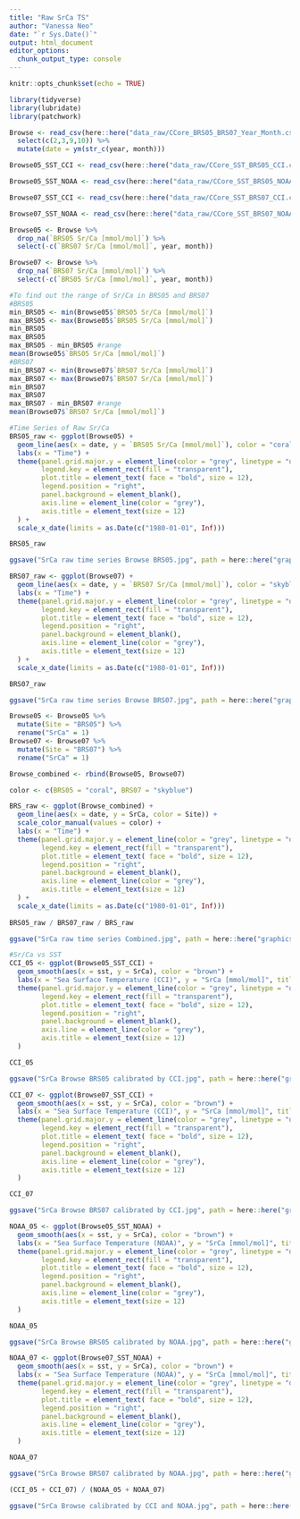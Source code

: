 ```yaml
---
title: "Raw SrCa TS"
author: "Vanessa Neo"
date: "`r Sys.Date()`"
output: html_document
editor_options: 
  chunk_output_type: console
---
```


```r
knitr::opts_chunk$set(echo = TRUE)
```

```r
library(tidyverse)
library(lubridate)
library(patchwork)

Browse <- read_csv(here::here("data_raw/CCore_BRS05_BRS07_Year_Month.csv")) %>% 
  select(c(2,3,9,10)) %>% 
  mutate(date = ym(str_c(year, month)))

Browse05_SST_CCI <- read_csv(here::here("data_raw/CCore_SST_BRS05_CCI.csv"))

Browse05_SST_NOAA <- read_csv(here::here("data_raw/CCore_SST_BRS05_NOAA.csv"))

Browse07_SST_CCI <- read_csv(here::here("data_raw/CCore_SST_BRS07_CCI.csv"))

Browse07_SST_NOAA <- read_csv(here::here("data_raw/CCore_SST_BRS07_NOAA.csv"))
```

```r

Browse05 <- Browse %>% 
  drop_na(`BRS05 Sr/Ca [mmol/mol]`) %>% 
  select(-c(`BRS07 Sr/Ca [mmol/mol]`, year, month))

Browse07 <- Browse %>% 
  drop_na(`BRS07 Sr/Ca [mmol/mol]`) %>% 
  select(-c(`BRS05 Sr/Ca [mmol/mol]`, year, month))

#To find out the range of Sr/Ca in BRS05 and BRS07
#BRS05
min_BRS05 <- min(Browse05$`BRS05 Sr/Ca [mmol/mol]`)
max_BRS05 <- max(Browse05$`BRS05 Sr/Ca [mmol/mol]`)
min_BRS05
max_BRS05
max_BRS05 - min_BRS05 #range
mean(Browse05$`BRS05 Sr/Ca [mmol/mol]`)
#BRS07
min_BRS07 <- min(Browse07$`BRS07 Sr/Ca [mmol/mol]`)
max_BRS07 <- max(Browse07$`BRS07 Sr/Ca [mmol/mol]`)
min_BRS07
max_BRS07
max_BRS07 - min_BRS07 #range
mean(Browse07$`BRS07 Sr/Ca [mmol/mol]`)

#Time Series of Raw Sr/Ca
BRS05_raw <- ggplot(Browse05) +
  geom_line(aes(x = date, y = `BRS05 Sr/Ca [mmol/mol]`), color = "coral") +
  labs(x = "Time") +
  theme(panel.grid.major.y = element_line(color = "grey", linetype = "dashed"),
        legend.key = element_rect(fill = "transparent"),
        plot.title = element_text( face = "bold", size = 12),
        legend.position = "right",
        panel.background = element_blank(),
        axis.line = element_line(color = "grey"),
        axis.title = element_text(size = 12)
  ) +
  scale_x_date(limits = as.Date(c("1980-01-01", Inf)))

BRS05_raw

ggsave("SrCa raw time series Browse BRS05.jpg", path = here::here("graphics/Supplementary"), dpi = 300, scale = 2)

BRS07_raw <- ggplot(Browse07) +
  geom_line(aes(x = date, y = `BRS07 Sr/Ca [mmol/mol]`), color = "skyblue") +
  labs(x = "Time") +
  theme(panel.grid.major.y = element_line(color = "grey", linetype = "dashed"),
        legend.key = element_rect(fill = "transparent"),
        plot.title = element_text( face = "bold", size = 12),
        legend.position = "right",
        panel.background = element_blank(),
        axis.line = element_line(color = "grey"),
        axis.title = element_text(size = 12)
  ) +
  scale_x_date(limits = as.Date(c("1980-01-01", Inf)))

BRS07_raw

ggsave("SrCa raw time series Browse BRS07.jpg", path = here::here("graphics/Supplementary"), dpi = 300, scale = 2)

Browse05 <- Browse05 %>% 
  mutate(Site = "BRS05") %>% 
  rename("SrCa" = 1)
Browse07 <- Browse07 %>% 
  mutate(Site = "BRS07") %>% 
  rename("SrCa" = 1)

Browse_combined <- rbind(Browse05, Browse07)

color <- c(BRS05 = "coral", BRS07 = "skyblue")

BRS_raw <- ggplot(Browse_combined) +
  geom_line(aes(x = date, y = SrCa, color = Site)) +
  scale_color_manual(values = color) +
  labs(x = "Time") +
  theme(panel.grid.major.y = element_line(color = "grey", linetype = "dashed"),
        legend.key = element_rect(fill = "transparent"),
        plot.title = element_text( face = "bold", size = 12),
        legend.position = "right",
        panel.background = element_blank(),
        axis.line = element_line(color = "grey"),
        axis.title = element_text(size = 12)
  ) +
  scale_x_date(limits = as.Date(c("1980-01-01", Inf)))
  
BRS05_raw / BRS07_raw / BRS_raw

ggsave("SrCa raw time series Combined.jpg", path = here::here("graphics/Supplementary"), dpi = 300, scale = 4)

#Sr/Ca vs SST
CCI_05 <- ggplot(Browse05_SST_CCI) +
  geom_smooth(aes(x = sst, y = SrCa), color = "brown") +
  labs(x = "Sea Surface Temperature (CCI)", y = "SrCa [mmol/mol]", title = "BRS05 SrCa calibrated by CCI") +
  theme(panel.grid.major.y = element_line(color = "grey", linetype = "dashed"),
        legend.key = element_rect(fill = "transparent"),
        plot.title = element_text( face = "bold", size = 12),
        legend.position = "right",
        panel.background = element_blank(),
        axis.line = element_line(color = "grey"),
        axis.title = element_text(size = 12)
  ) 

CCI_05

ggsave("SrCa Browse BRS05 calibrated by CCI.jpg", path = here::here("graphics/Supplementary"), dpi = 300, scale = 2)

CCI_07 <- ggplot(Browse07_SST_CCI) +
  geom_smooth(aes(x = sst, y = SrCa), color = "brown") +
  labs(x = "Sea Surface Temperature (CCI)", y = "SrCa [mmol/mol]", title = "BRS07 SrCa calibrated by CCI") +
  theme(panel.grid.major.y = element_line(color = "grey", linetype = "dashed"),
        legend.key = element_rect(fill = "transparent"),
        plot.title = element_text( face = "bold", size = 12),
        legend.position = "right",
        panel.background = element_blank(),
        axis.line = element_line(color = "grey"),
        axis.title = element_text(size = 12)
  ) 

CCI_07

ggsave("SrCa Browse BRS07 calibrated by CCI.jpg", path = here::here("graphics/Supplementary"), dpi = 300, scale = 2)

NOAA_05 <- ggplot(Browse05_SST_NOAA) +
  geom_smooth(aes(x = sst, y = SrCa), color = "brown") +
  labs(x = "Sea Surface Temperature (NOAA)", y = "SrCa [mmol/mol]", title = "BRS05 SrCa calibrated by NOAA") +
  theme(panel.grid.major.y = element_line(color = "grey", linetype = "dashed"),
        legend.key = element_rect(fill = "transparent"),
        plot.title = element_text( face = "bold", size = 12),
        legend.position = "right",
        panel.background = element_blank(),
        axis.line = element_line(color = "grey"),
        axis.title = element_text(size = 12)
  ) 

NOAA_05

ggsave("SrCa Browse BRS05 calibrated by NOAA.jpg", path = here::here("graphics/Supplementary"), dpi = 300, scale = 2)

NOAA_07 <- ggplot(Browse07_SST_NOAA) +
  geom_smooth(aes(x = sst, y = SrCa), color = "brown") +
  labs(x = "Sea Surface Temperature (NOAA)", y = "SrCa [mmol/mol]", title = "BRS07 SrCa calibrated by NOAA") +
  theme(panel.grid.major.y = element_line(color = "grey", linetype = "dashed"),
        legend.key = element_rect(fill = "transparent"),
        plot.title = element_text( face = "bold", size = 12),
        legend.position = "right",
        panel.background = element_blank(),
        axis.line = element_line(color = "grey"),
        axis.title = element_text(size = 12)
  ) 

NOAA_07

ggsave("SrCa Browse BRS07 calibrated by NOAA.jpg", path = here::here("graphics/Supplementary"), dpi = 300, scale = 2)

(CCI_05 + CCI_07) / (NOAA_05 + NOAA_07)

ggsave("SrCa Browse calibrated by CCI and NOAA.jpg", path = here::here("graphics/Supplementary"), dpi = 300, scale = 3)

```

